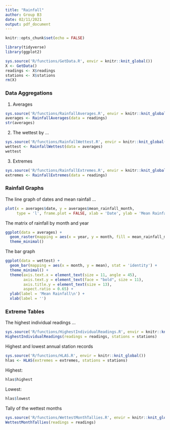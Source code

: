 ```yaml
---
title: "Rainfall"
author: Group B3
date: 02/11/2021
output: pdf_document
---
```



```r
knitr::opts_chunk$set(echo = FALSE)
```

```r
library(tidyverse)
library(ggplot2)
```
```r
sys.source('R/functions/GetData.R', envir = knitr::knit_global())
X <- GetData()
readings <- X$readings
stations <- X$stations
rm(X)
```

### Data Aggregations

1. Averages
```r
sys.source('R/functions/RainfallAverages.R', envir = knitr::knit_global())
averages <- RainfallAverages(data = readings)
str(averages)
```


2. The wettest by ...
```r
sys.source('R/functions/RainfallWettest.R', envir = knitr::knit_global())
wettest <- RainfallWettest(data = averages)
wettest
```


3. Extremes
```r
sys.source('R/functions/RainfallExtremes.R', envir = knitr::knit_global())
extremes <- RainfallExtremes(data = readings)
```






### Rainfall Graphs

The line graph of dates and mean rainfall ...
```r
plot(x = averages$date, y = averages$mean_rainfall_month,
     type = 'l', frame.plot = FALSE, xlab = 'Date', ylab = 'Mean Rainfall per Month')
```

The matrix of rainfall by month and year

```r
ggplot(data = averages) +
  geom_raster(mapping = aes(x = year, y = month, fill = mean_rainfall_month )) +
  theme_minimal()
```

The bar graph
```r
ggplot(data = wettest) +
  geom_bar(mapping = aes(x = month, y = mean), stat = 'identity') +
  theme_minimal() +
  theme(axis.text.x = element_text(size = 11, angle = 45),
        axis.text.y = element_text(face = "bold", size = 11),
        axis.title.y = element_text(size = 13),
        aspect.ratio = 0.65) +
  ylab(label = 'Mean Rainfall\n') +
  xlab(label = '')
```


### Extreme Tables


The highest individual readings ...
```r
sys.source('R/functions/HighestIndividualReadings.R', envir = knitr::knit_global())
HighestIndividualReadings(readings = readings, stations = stations)
```



Highest and lowest annual station records
```r
sys.source('R/functions/HLAS.R', envir = knitr::knit_global())
hlas <- HLAS(extremes = extremes, stations = stations)
```

Highest:
```r
hlas$highest
```

Lowest:
```r
hlas$lowest
```



Tally of the wettest months

```r
sys.source('R/functions/WettestMonthTallies.R', envir = knitr::knit_global())
WettestMonthTallies(readings = readings)
```



















